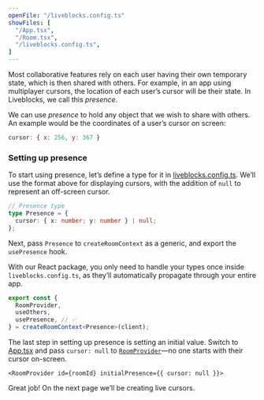 ```yaml
---
openFile: "/liveblocks.config.ts"
showFiles: [
  "/App.tsx",
  "/Room.tsx",
  "/liveblocks.config.ts",
]
---
```


Most collaborative features rely on each user having their own temporary state, which is then shared with others.
For example, in an app using multiplayer cursors, the location of each user’s cursor will be their state. In Liveblocks, we call this _presence_.

We can use _presence_ to hold any object that we wish to share with others. An example would be the coordinates of a user’s cursor on screen:

```js
cursor: { x: 256, y: 367 }
```

### Setting up presence

To start using presence, let’s define a type for it in [liveblocks.config.ts][]. We’ll use the format above for displaying cursors, with the addition of `null` to represent an off-screen cursor.

```ts
// Presence type
type Presence = {
  cursor: { x: number; y: number } | null;
};
```

Next, pass `Presence` to `createRoomContext` as a generic, and export the `usePresence` hook.

<Banner title="Defining types">

With our React package, you only need to handle your types once inside `liveblocks.config.ts`,
as they’ll automatically propagate through your entire app.

</Banner>

```ts highlight="4,5"
export const {
  RoomProvider,
  useOthers,
  usePresence, // ✅
} = createRoomContext<Presence>(client);
```

The last step in setting up presence is setting an initial value.
Switch to [App.tsx][] and pass `cursor: null` to [`RoomProvider`][]—no one starts with their cursor on-screen.

```tsx
<RoomProvider id={roomId} initialPresence={{ cursor: null }}>
```

Great job! On the next page we’ll be creating live cursors.


[`RoomProvider`]: /docs/api-reference/liveblocks-react#RoomProvider
[liveblocks.config.ts]: #/liveblocks.config.ts
[App.tsx]: #/App.tsx
[Room.tsx]: #/Room.tsx
